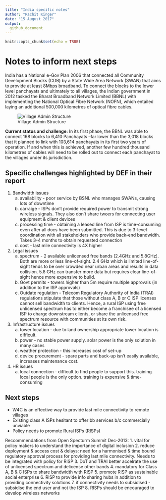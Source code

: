 ```yaml
---
title: "India specific notes"
author: "Rachit Kinger"
date: "15 August 2017"
output:
  github_document
---
```


```r
knitr::opts_chunk$set(echo = TRUE)
```


# Notes to inform next steps
India has a National e-Gov Plan 2006 that connected all Community Development Blocks (CDB) by a State Wide Area Network (SWAN) that aims to provide at least 8Mbps broadband. To connect the blocks to the lower level panchayats and ultimately to all villages, the Indian government in 2012 tasked the Bharat Broadband Network Limited (BBNL) with implementing the National Optical Fibre Network (NOFN), which entailed laying an additional 500,000 kilometres of optical fibre cables.

![Village Admin Structure](assets/admin-struc.png)

**Current status and challenge:** In its first phase, the BBNL was able to connect 168 blocks to 6,410 Panchayats –far lower than the 3,018 blocks that it planned to link with 103,614 panchayats in its first two years of operation. If and when this is achieved, another few hundred thousand kilometres of cables will need to be rolled out to connect each panchayat to the villages under its jurisdiction.

## Specific challenges highlighted by DEF in their report

1. Bandwidth issues
    a. availability - poor service by BSNL who manages SWANs, causing lots of downtime
    b. carraige - ISPs don't provide required power to transmit strong wireless signals. They also don't share twoers for connecting user equipment & client devices
    c. processing time - obtaining a leased line from ISP is time-consuming even after all docs have been submitted. This is due to 3-level coordination with all stakeholders who provide back-end bandwidth. Takes 3-4 months to obtain requested connection
    d. cost - last mile connectivity is 4X higher
2. Legal issues
    a. spectrum - 2 available unlicensed free bands (2.4GHz and 5.8GHz). Both are more or less line-of-sight. 2.4 GHz which is limited line-of-sight tends to be over crowded near urban areas and results in data collision. 5.8 GHz can transfer more data but requires clear line-of-sight hence more expensive to build.
    b. Govt permits - towers higher than 5m require multiple approvals (in addition to the ISP approvals)
    c. Outdate regulation - Telecom Regulatory Authority of India (TRAI) regulations stipulate that those without class A, B or C ISP licenses cannot sell bandwidth to clients. Hence, a rural ISP using free unlicensed spectrum has to either become a franchisee of a licensed ISP to charge downstream clients, or share the unlicensed free spectrum resource with communities at its own risk.
3. Infrastructure issues
    a. tower location - due to land ownership appropriate tower location is difficult.
    b. power - no stable power supply. solar power is the only solution in many cases
    c. weather protection - this increases cost of set-up
    d. device procurement - spare parts and back-up isn't easily available, increases maintenance cost.
4. HR issues
    a. local connection - difficult to find people to support this. training local people is the only option. training is expensive & time-consuming

## Next steps
* W4C is an effective way to provide last mile connectivity to remote villages
* Existing class A ISPs hesitant to offer bb services b/c commercially unviable
* Policy needs to promote Rural ISPs (RISPs)

Reccommendations from Open Specturm Summit Dec-2013:
1. vital for policy makers to understand the importance of digital inclusion
2. reduce deployment & access cost & delays: need for a harmonised & time bound regulatory approval process for providing last mile connectivity. Needs to be integrated with policy for RISP
3. DoT and TRAI better accelrate the use of unlicensed spectrum and delicense other bands
4. mandatory for Class A, B & C ISPs to share bandwidth with RISP
5. promote RISP as sustainable social enterprise
6. RISP to provide info sharing hubs in addition to providing connectivity solutions
7. if connectivity needs to subsidised - subsidise the end user and not the ISP
8. RISPs should be encouraged to develop wireless networks
